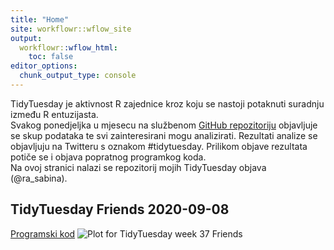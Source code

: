 ```yaml
---
title: "Home"
site: workflowr::wflow_site
output:
  workflowr::wflow_html:
    toc: false
editor_options:
  chunk_output_type: console
---
```


:::note
TidyTuesday je aktivnost R zajednice kroz koju se nastoji potaknuti suradnju između R entuzijasta. <br> Svakog ponedjeljka u mjesecu na službenom [GitHub repozitoriju](https://github.com/rfordatascience/tidytuesday) objavljuje se skup podataka te svi zainteresirani mogu analizirati. Rezultati analize se objavljuju na Twitteru s oznakom #tidytuesday. Prilikom objave rezultata potiče se i objava popratnog programkog koda. <br>
Na ovoj stranici nalazi se repozitorij mojih TidyTuesday objava (@ra_sabina). 
:::

## TidyTuesday Friends 2020-09-08
[Programski kod](ttw37friends.html)
![Plot for TidyTuesday week 37 Friends](./docs/figure/ttw37friends.Rmd/combined-1.png)

